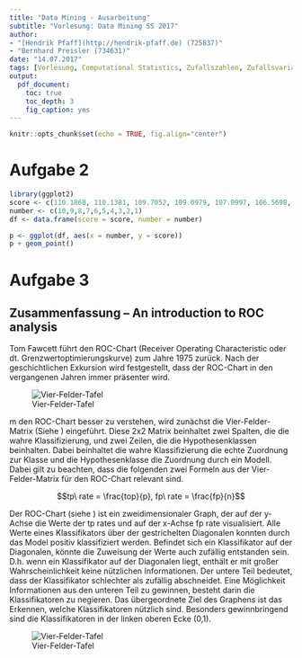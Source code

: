 ```yaml
---
title: "Data Mining - Ausarbeitung"
subtitle: "Vorlesung: Data Mining SS 2017"
author: 
- "[Hendrik Pfaff](http://hendrik-pfaff.de) (725837)"
- "Bernhard Preisler (734631)"
date: "14.07.2017"
tags: [Vorlesung, Computational Statistics, Zufallszahlen, Zufallsvariablen, Simulation]
output:
  pdf_document:
    toc: true
    toc_depth: 3
    fig_caption: yes
---
```


```r
knitr::opts_chunk$set(echo = TRUE, fig.align="center")
```

\newpage
# Aufgabe 2
```r
library(ggplot2)
score <- c(110.1868, 110.1381, 109.7052, 109.0979, 107.0997, 106.5698, 100.6671, 95.4420, 88.9431, 81.3070)
number <- c(10,9,8,7,6,5,4,3,2,1)
df <- data.frame(score = score, number = number)

p <- ggplot(df, aes(x = number, y = score))
p + geom_point()


```

\newpage
# Aufgabe 3
## Zusammenfassung – An introduction to ROC analysis

Tom Fawcett führt den ROC-Chart (Receiver Operating Characteristic oder dt. Grenzwertoptimierungskurve) zum Jahre 1975 zurück. Nach der geschichtlichen Exkursion wird festgestellt, dass der ROC-Chart in den vergangenen Jahren immer präsenter wird.

![Vier-Felder-Tafel \label{fig:four-field-matrix}](figures/four-field-matrix-tp-fp.PNG)

m den ROC-Chart besser zu verstehen, wird zunächst die Vier-Felder-Matrix (Siehe \autoref{fig:four-field-matrix}) eingeführt. Diese 2x2 Matrix beinhaltet zwei Spalten, die die wahre Klassifizierung, und zwei Zeilen, die die Hypothesenklassen beinhalten. Dabei beinhaltet die wahre Klassifizierung die echte Zuordnung zur Klasse und die Hypothesenklasse die Zuordnung durch ein Modell. Dabei gilt zu beachten, dass die folgenden zwei Formeln aus der Vier-Felder-Matrix für den ROC-Chart relevant sind.

$$tp\ rate = \frac{top}{p}, fp\ rate = \frac{fp}{n}$$

Der ROC-Chart (siehe \autoref{fig:roc-graph}) ist ein zweidimensionaler Graph, der auf der y-Achse die Werte der tp rates und auf der x-Achse fp rate visualisiert. Alle Werte eines Klassifikators über der gestrichelten Diagonalen konnten durch das Model positiv klassifiziert werden. Befindet sich ein Klassifikator auf der Diagonalen, könnte die Zuweisung der Werte auch zufällig entstanden sein. D.h. wenn ein Klassifikator auf der Diagonalen liegt, enthält er mit großer Wahrscheinlichkeit keine nützlichen Informationen. Der untere Teil bedeutet, dass der Klassifikator schlechter als zufällig abschneidet. Eine Möglichkeit Informationen aus den unteren Teil zu gewinnen, besteht darin die Klassifikatoren zu negieren. Das übergeordnete Ziel des Graphens ist das Erkennen, welche Klassifikatoren nützlich sind. Besonders gewinnbringend sind die Klassifikatoren in der linken oberen Ecke (0,1).

![Vier-Felder-Tafel \label{fig:roc-graph}](figures/roc_graph.PNG)